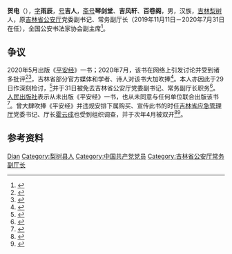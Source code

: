 {{Incomplete}}
'''贺电'''（{{bd|1964年|4月18日|||catIdx=H贺}}），[[表字|字]]'''雨辰'''，[[号|号]]'''吉人'''，[[斋号|斋号]]'''琴剑堂'''、'''吉风轩'''、'''百卷阁'''，男，汉族，[[吉林|吉林]][[梨树县|梨树]]人，原[[吉林省公安厅|吉林省公安厅]]党委副书记、常务副厅长（2019年11月11日－2020年7月31日在任），全国公安书法家协会副主席<ref>{{Cite journal|title=贺电作品|url=https://kns.cnki.net/KCMS/detail/detail.aspx?dbcode=CJFQ&dbname=CJFDLAST2020&filename=JLRK202003042&uid=WEEvREcwSlJHSldRa1FhcTdnTnhYWUhaU05zdUUzeHI4ckQzbmZuRXQyYz0=$9A4hF_YAuvQ5obgVAqNKPCYcEjKensW4IQMovwHtwkF4VYPoHbKxJw!!&v=MTA5NDIxTHV4WVM3RGgxVDNxVHJXTTFGckNVUjdxZllPVnVGaURuVXI3S0x5SFpaYkc0SE5ITXJJOUJab1I4ZVg=|journal=吉林人大|issue=03|year=2020}}</ref>。

== 争议 ==
2020年5月出版《[[平安经|平安经]]》一书；2020年7月，该书在网络上引发讨论并受到诸多批评<ref>{{cite web|title=平安经|url=http://211.103.209.168/yxzx/views.aspx?id=20200331|accessdate=2020-07-28|publisher=人民公安出版社|archiveurl=https://web.archive.org/web/20200728063650/http://211.103.209.168/yxzx/views.aspx?id=20200331|archivedate=2020-07-28|dead-url=no}}</ref><ref>{{cite web |title=已被下架的《平安经》，如何通过层层把关得以出版？ |url=https://www.yicai.com/news/100717143.html |publisher=第一财经 |accessdate=2020-07-29 |archiveurl=https://web.archive.org/web/20200730090943/https://www.yicai.com/news/100717143.html |archivedate=2020-07-30 |dead-url=no }}</ref>，吉林省部分官方媒体和学者、诗人对该书大加吹捧<ref>{{Cite web|title=副厅长写＂奇书＂ 当地媒体:官员阅读此书 领悟初心|url=https://www.163.com/news/article/FIKMF9TI0001875P.html|accessdate=2021-04-08|date=2020-07-28|publisher=网易}}</ref>。本人亦因此于29日作深刻检讨，<ref>{{Cite web|title=吉林省公安厅回应省委调查《平安经》，贺电作深刻检讨|url=http://news.cnwest.com/tianxia/a/2020/07/30/18964675.html|accessdate=2021-04-08|date=2020-07-30|publisher=西部网（陕西新闻网）}}</ref>并于31日被免去吉林省公安厅党委副书记、常务副厅长职务<ref>{{Cite web|title=刚刚，贺电被免职|url=https://baijiahao.baidu.com/s?id=1673725507634706369|accessdate=2021-04-08|author=长安街知事|date=2020-07-31|publisher=百度百家号}}</ref>。[[人民出版社|人民出版社]]表示从未出版《平安经》一书，也从未同意与任何单位联合出版该书<ref>{{Cite web|title=奇书《平安经》引争议，人民出版社紧急否认：从未出版|url=https://new.qq.com/omn/20200728/20200728A0Y3H400.html|accessdate=2021-04-08|date=2020-07-28|publisher=腾讯新闻}}</ref>。曾大肆吹捧《平安经》并违规安排下属购买、宣传此书的时任[[吉林省应急管理厅|吉林省应急管理厅]]党委书记、厅长[[霍云成|霍云成]]也受到组织调查，并于次年4月被双开<ref>{{Cite web|title=吉林省应急管理厅党委书记霍云成接受审查调查|url=http://www.ccdi.gov.cn/yaowen/202008/t20200819_224035.html|accessdate=2021-04-08|date=2020-08-19|publisher=中央纪委国家监委网站|archive-date=2020-08-22|archive-url=https://web.archive.org/web/20200822094626/http://www.ccdi.gov.cn/yaowen/202008/t20200819_224035.html|dead-url=no}}</ref><ref name=":0">{{Cite web|title=吉林省应急管理厅原党委书记、厅长霍云成严重违纪违法被开除党籍和公职|url=http://ccdijl.gov.cn/gzdt/jzcbaj/202104/t20210406_8016922.html|accessdate=2021-04-08|date=2021-04-06|publisher=吉林省纪委省监委网站}}</ref>。

== 参考资料 ==
{{reflist}}

[[Category:贺姓|Dian]]
[[Category:梨树县人|Category:梨树县人]]
[[Category:中国共产党党员|Category:中国共产党党员]]
[[Category:吉林省公安厅常务副厅长|Category:吉林省公安厅常务副厅长]]